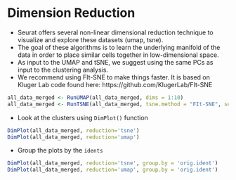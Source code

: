 # Dimension Reduction

- Seurat offers several non-linear dimensional reduction technique to visualize and explore these datasets (umap, tsne). 
- The goal of these algorithms is to learn the underlying manifold of the data in order to place similar cells together in low-dimensional space. 
- As input to the UMAP and tSNE, we suggest using the same PCs as input to the clustering analysis. 
- We recommend using FIt-SNE to make things faster. It is based on Kluger Lab code found here: https://github.com/KlugerLab/FIt-SNE 


```r
all_data_merged <- RunUMAP(all_data_merged, dims = 1:10)
all_data_merged <- RunTSNE(all_data_merged, tsne.method = "FIt-SNE", seed.use=61)
```

- Look at the clusters using `DimPlot()` function
```r
DimPlot(all_data_merged, reduction='tsne')
DimPlot(all_data_merged, reduction='umap')
```

- Group the plots by the `idents`
```r
DimPlot(all_data_merged, reduction='tsne', group.by = 'orig.ident')
DimPlot(all_data_merged, reduction='umap', group.by = 'orig.ident')
```